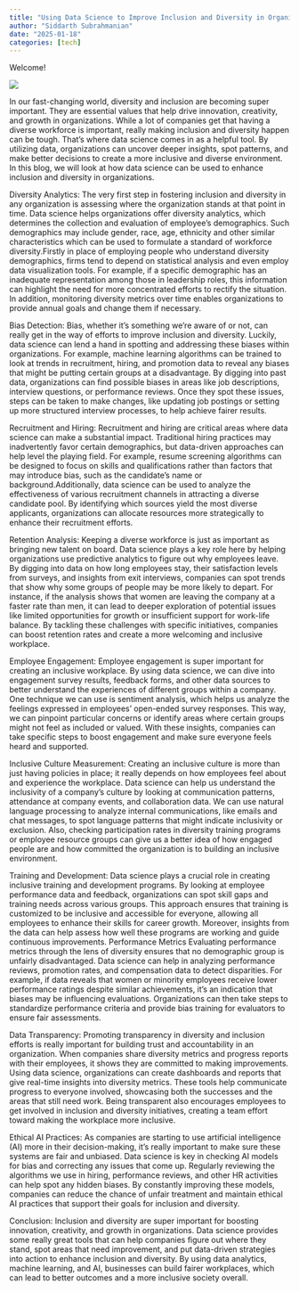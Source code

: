 ```yaml
---
title: "Using Data Science to Improve Inclusion and Diversity in Organizations"
author: "Siddarth Subrahmanian"
date: "2025-01-18"
categories: [tech]
---
```


Welcome!

![](thumbnail.jpg)

In our fast-changing world, diversity and inclusion are becoming super important. They are essential values that help drive innovation, creativity, and growth in organizations. While a lot of companies get that having a diverse workforce is important, really making inclusion and diversity happen can be tough. That's where data science comes in as a helpful tool. By utilizing data, organizations can uncover deeper insights, spot patterns, and make better decisions to create a more inclusive and diverse environment. In this blog, we will look at how data science can be used to enhance inclusion and diversity in organizations.

Diversity Analytics:
The very first step in fostering inclusion and diversity in any organization is assessing where the organization stands at that point in time. Data science helps organizations offer diversity analytics, which determines the collection and evaluation of employee’s demographics. Such demographics may include gender, race, age, ethnicity and other similar characteristics which can be used to formulate a standard of workforce diversity.Firstly in place of employing people who understand diversity demographics, firms tend to depend on statistical analysis and even employ data visualization tools. For example, if a specific demographic has an inadequate representation among those in leadership roles, this information can highlight the need for more concentrated efforts to rectify the situation. In addition, monitoring diversity metrics over time enables organizations to provide annual goals and change them if necessary.

Bias Detection:
Bias, whether it's something we're aware of or not, can really get in the way of efforts to improve inclusion and diversity. Luckily, data science can lend a hand in spotting and addressing these biases within organizations. For example, machine learning algorithms can be trained to look at trends in recruitment, hiring, and promotion data to reveal any biases that might be putting certain groups at a disadvantage. By digging into past data, organizations can find possible biases in areas like job descriptions, interview questions, or performance reviews. Once they spot these issues, steps can be taken to make changes, like updating job postings or setting up more structured interview processes, to help achieve fairer results.

Recruitment and Hiring:
Recruitment and hiring are critical areas where data science can make a substantial impact. Traditional hiring practices may inadvertently favor certain demographics, but data-driven approaches can help level the playing field. For example, resume screening algorithms can be designed to focus on skills and qualifications rather than factors that may introduce bias, such as the candidate’s name or background.Additionally, data science can be used to analyze the effectiveness of various recruitment channels in attracting a diverse candidate pool. By identifying which sources yield the most diverse applicants, organizations can allocate resources more strategically to enhance their recruitment efforts.

Retention Analysis:
Keeping a diverse workforce is just as important as bringing new talent on board. Data science plays a key role here by helping organizations use predictive analytics to figure out why employees leave. By digging into data on how long employees stay, their satisfaction levels from surveys, and insights from exit interviews, companies can spot trends that show why some groups of people may be more likely to depart. 
For instance, if the analysis shows that women are leaving the company at a faster rate than men, it can lead to deeper exploration of potential issues like limited opportunities for growth or insufficient support for work-life balance. By tackling these challenges with specific initiatives, companies can boost retention rates and create a more welcoming and inclusive workplace.


Employee Engagement:
Employee engagement is super important for creating an inclusive workplace. By using data science, we can dive into engagement survey results, feedback forms, and other data sources to better understand the experiences of different groups within a company.
One technique we can use is sentiment analysis, which helps us analyze the feelings expressed in employees’ open-ended survey responses. This way, we can pinpoint particular concerns or identify areas where certain groups might not feel as included or valued. With these insights, companies can take specific steps to boost engagement and make sure everyone feels heard and supported.

Inclusive Culture Measurement:
Creating an inclusive culture is more than just having policies in place; it really depends on how employees feel about and experience the workplace. Data science can help us understand the inclusivity of a company's culture by looking at communication patterns, attendance at company events, and collaboration data. 
We can use natural language processing to analyze internal communications, like emails and chat messages, to spot language patterns that might indicate inclusivity or exclusion. Also, checking participation rates in diversity training programs or employee resource groups can give us a better idea of how engaged people are and how committed the organization is to building an inclusive environment.

Training and Development:
Data science plays a crucial role in creating inclusive training and development programs. By looking at employee performance data and feedback, organizations can spot skill gaps and training needs across various groups. This approach ensures that training is customized to be inclusive and accessible for everyone, allowing all employees to enhance their skills for career growth. Moreover, insights from the data can help assess how well these programs are working and guide continuous improvements.
Performance Metrics
Evaluating performance metrics through the lens of diversity ensures that no demographic group is unfairly disadvantaged. Data science can help in analyzing performance reviews, promotion rates, and compensation data to detect disparities.
For example, if data reveals that women or minority employees receive lower performance ratings despite similar achievements, it’s an indication that biases may be influencing evaluations. Organizations can then take steps to standardize performance criteria and provide bias training for evaluators to ensure fair assessments.

Data Transparency:
Promoting transparency in diversity and inclusion efforts is really important for building trust and accountability in an organization. When companies share diversity metrics and progress reports with their employees, it shows they are committed to making improvements. 
Using data science, organizations can create dashboards and reports that give real-time insights into diversity metrics. These tools help communicate progress to everyone involved, showcasing both the successes and the areas that still need work. Being transparent also encourages employees to get involved in inclusion and diversity initiatives, creating a team effort toward making the workplace more inclusive.

Ethical AI Practices:
As companies are starting to use artificial intelligence (AI) more in their decision-making, it’s really important to make sure these systems are fair and unbiased. Data science is key in checking AI models for bias and correcting any issues that come up. Regularly reviewing the algorithms we use in hiring, performance reviews, and other HR activities can help spot any hidden biases. By constantly improving these models, companies can reduce the chance of unfair treatment and maintain ethical AI practices that support their goals for inclusion and diversity.

Conclusion:
Inclusion and diversity are super important for boosting innovation, creativity, and growth in organizations. Data science provides some really great tools that can help companies figure out where they stand, spot areas that need improvement, and put data-driven strategies into action to enhance inclusion and diversity. By using data analytics, machine learning, and AI, businesses can build fairer workplaces, which can lead to better outcomes and a more inclusive society overall.



